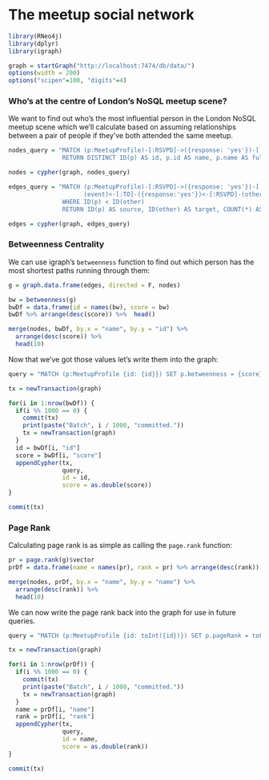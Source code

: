 The meetup social network
========================================================

```r
library(RNeo4j)
library(dplyr)
library(igraph)
```

```r
graph = startGraph("http://localhost:7474/db/data/")
options(width = 200)
options("scipen"=100, "digits"=4)
```

### Who's at the centre of London's NoSQL meetup scene?

We want to find out who's the most influential person in the London NoSQL meetup scene which we'll calculate based on assuming relationships between a pair of people if they've both attended the same meetup.


```r
nodes_query = "MATCH (p:MeetupProfile)-[:RSVPD]->({response: 'yes'})-[:TO]->(event)
               RETURN DISTINCT ID(p) AS id, p.id AS name, p.name AS fullName"

nodes = cypher(graph, nodes_query)

edges_query = "MATCH (p:MeetupProfile)-[:RSVPD]->({response: 'yes'})-[:TO]->(event),
                     (event)<-[:TO]-({response:'yes'})<-[:RSVPD]-(other)
               WHERE ID(p) < ID(other)
               RETURN ID(p) AS source, ID(other) AS target, COUNT(*) AS weight"

edges = cypher(graph, edges_query)
```

### Betweenness Centrality

We can use igraph's `betweenness` function to find out which person has the most shortest paths running through them:

```r
g = graph.data.frame(edges, directed = F, nodes)

bw = betweenness(g)
bwDf = data.frame(id = names(bw), score = bw)
bwDf %>% arrange(desc(score)) %>%  head()

merge(nodes, bwDf, by.x = "name", by.y = "id") %>% 
  arrange(desc(score)) %>% 
  head(10)
```

Now that  we've got those values let's write them into the graph:

```r
query = "MATCH (p:MeetupProfile {id: {id}}) SET p.betweenness = {score}"

tx = newTransaction(graph)

for(i in 1:nrow(bwDf)) {
  if(i %% 1000 == 0) {
    commit(tx)
    print(paste("Batch", i / 1000, "committed."))
    tx = newTransaction(graph)
  }
  id = bwDf[i, "id"]
  score = bwDf[i, "score"]    
  appendCypher(tx,
               query,
               id = id,
               score = as.double(score))
}

commit(tx)
```

### Page Rank

Calculating page rank is as simple as calling the `page.rank` function:

```r
pr = page.rank(g)$vector
prDf = data.frame(name = names(pr), rank = pr) %>% arrange(desc(rank))

merge(nodes, prDf, by.x = "name", by.y = "name") %>%
  arrange(desc(rank)) %>%
  head(10)
```

We can now write the page rank back into the graph for use in future queries.

```r
query = "MATCH (p:MeetupProfile {id: toInt({id})}) SET p.pageRank = toFloat({score})"

tx = newTransaction(graph)

for(i in 1:nrow(prDf)) {
  if(i %% 1000 == 0) {
    commit(tx)
    print(paste("Batch", i / 1000, "committed."))
    tx = newTransaction(graph)
  }
  name = prDf[i, "name"]
  rank = prDf[i, "rank"]    
  appendCypher(tx,
               query,
               id = name,
               score = as.double(rank))
}

commit(tx)
```